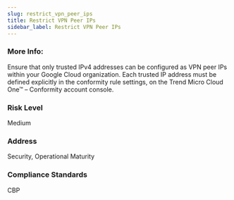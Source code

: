 ```yaml
---
slug: restrict_vpn_peer_ips
title: Restrict VPN Peer IPs
sidebar_label: Restrict VPN Peer IPs
---
```


### More Info:

Ensure that only trusted IPv4 addresses can be configured as VPN peer IPs within your Google Cloud organization. Each trusted IP address must be defined explicitly in the conformity rule settings, on the Trend Micro Cloud One™ – Conformity account console.

### Risk Level

Medium

### Address

Security, Operational Maturity

### Compliance Standards

CBP

